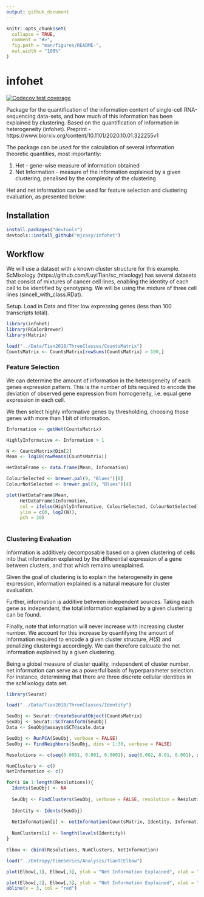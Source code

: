 ```yaml
---
output: github_document
---
```


<!-- README.md is generated from README.Rmd. Please edit that file -->

```r
knitr::opts_chunk$set(
  collapse = TRUE,
  comment = "#>",
  fig.path = "man/figures/README-",
  out.width = "100%"
)
```

# infohet

<!-- badges: start -->
[![Codecov test coverage](https://codecov.io/gh/mjcasy/infohet/branch/master/graph/badge.svg)](https://codecov.io/gh/mjcasy/infohet?branch=master)
<!-- badges: end -->

Package for the quantification of the information content of single-cell RNA-sequencing data-sets, and how much of this information has been explained by clustering. Based on the quantification of information in heterogeneity (infohet). Preprint - https://www.biorxiv.org/content/10.1101/2020.10.01.322255v1

The package can be used for the calculation of several information theoretic quantities, most importantly:

1. Het - gene-wise measure of information obtained
2. Net Information - measure of the information explained by a given clustering, penalised by the complexity of the clustering

Het and net information can be used for feature selection and clustering evaluation, as presented below:

## Installation

``` r
install.packages("devtools")
devtools::install_github("mjcasy/infohet")
```

## Workflow

We will use a dataset with a known cluster structure for this example. ScMixology (https://github.com/LuyiTian/sc_mixology) has several datasets that consist of mixtures of cancer cell lines, enabling the identity of each cell to be identified by genotyping. We will be using the mixture of three cell lines (sincell_with_class.RDat).

Setup. Load in Data and filter low expressing genes (less than 100 transcripts total). 

```r
library(infohet)
library(RColorBrewer)
library(Matrix)

load("../Data/Tian2018/ThreeClasses/CountsMatrix")
CountsMatrix <- CountsMatrix[rowSums(CountsMatrix) > 100,]
```


### Feature Selection

We can determine the amount of information in the heterogeneity of each genes expression pattern. This is the number of bits required to encode the deviation of observed gene expression from homogeneity, i.e. equal gene expression in each cell.

We then select highly informative genes by thresholding, choosing those genes with more than 1 bit of information.

```r
Information <- getHet(CountsMatrix)

HighlyInformative <- Information > 1

N <- CountsMatrix@Dim[2]
Mean <- log10(rowMeans(CountsMatrix))

HetDataFrame <- data.frame(Mean, Information)

ColourSelected <- brewer.pal(9, "Blues")[8]
ColourNotSelected <- brewer.pal(9, "Blues")[4]

plot(HetDataFrame$Mean, 
     HetDataFrame$Information,
     col = ifelse(HighlyInformative, ColourSelected, ColourNotSelected),
     ylim = c(0, log2(N)),
     pch = 20)
     
```

### Clustering Evaluation

Information is additively decomposable based on a given clustering of cells into that information explained by the differential expression of a gene between clusters, and that which remains unexplained.

Given the goal of clustering is to explain the heterogeneity in gene expression, information explained is a natural measure for cluster evaluation.

Further, information is additive between independent sources. Taking each gene as independent, the total information explained by a given clustering can be found.

Finally, note that information will never increase with increasing cluster number. We account for this increase by quantifying the amount of information required to encode a given cluster structure, $H(S)$ and penalizing clusterings accordingly. We can therefore calcuate the net information explained by a given clustering.

Being a global measure of cluster quality, independent of cluster number, net information can serve as a powerful basis of hyperparameter selection. For instance, determining that there are three discrete cellular identities in the scMixology data set.

```r
library(Seurat)

load("../Data/Tian2018/ThreeClasses/Identity")

SeuObj <- Seurat::CreateSeuratObject(CountsMatrix)
SeuObj <- Seurat::SCTransform(SeuObj)
Data <- SeuObj@assays$SCT@scale.data

SeuObj <- RunPCA(SeuObj, verbose = FALSE)
SeuObj <- FindNeighbors(SeuObj, dims = 1:30, verbose = FALSE)
```

```r
Resolutions <- c(seq(0.0001, 0.001, 0.0001), seq(0.002, 0.01, 0.001), seq(0.02, 0.2, 0.01), seq(0.3, 1, 0.1))

NumClusters <- c()
NetInformation <- c()

for(i in 1:length(Resolutions)){
  Idents(SeuObj) <- NA
  
  SeuObj <- FindClusters(SeuObj, verbose = FALSE, resolution = Resolutions[i])
  
  Identity <- Idents(SeuObj)
  
  NetInformation[i] <- netInformation(CountsMatrix, Identity, Information)
  
  NumClusters[i] <- length(levels(Identity))
}

Elbow <- cbind(Resolutions, NumClusters, NetInformation)
```

```r
load("../Entropy/TimeSeries/Analysis/TianTCElbow")
```

```r
plot(Elbow[,1], Elbow[,3], ylab = "Net Information Explained", xlab = "Resolution", type = "l")
```

```r
plot(Elbow[,2], Elbow[,3], ylab = "Net Information Explained", xlab = "Number of Clusters", type = "l")
abline(v = 3, col = "red")
```



